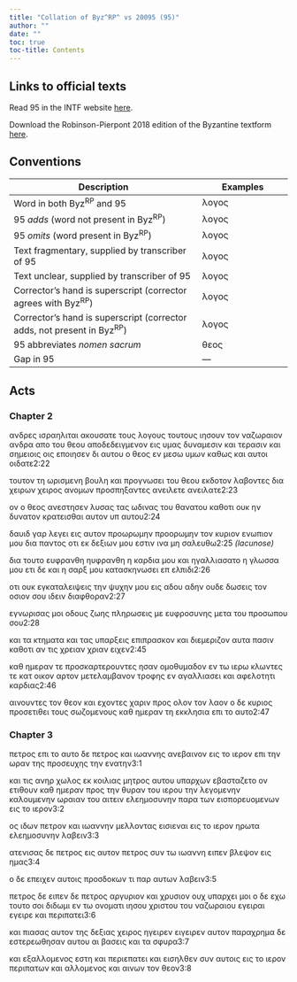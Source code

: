 ```yaml
---
title: "Collation of Byz^RP^ vs 20095 (95)"
author: ""
date: ""
toc: true
toc-title: Contents
---
```


::: {.callout-note appearance="minimal" icon="false" collapse="true"}
# Links to official texts

Read 95 in the INTF website [here](https://ntvmr.uni-muenster.de/manuscript-workspace?docID=20095).

Download the Robinson-Pierpont 2018 edition of the Byzantine textform [here](https://web.archive.org/web/20210413060536/https://byzantinetext.com/wp-content/uploads/2021/03/robinson-pierpont-2018-gnt-edition.pdf).


:::


::: {.callout-note appearance="minimal" icon="false" collapse="true"}
# Conventions

| Description                                                              	| Examples                           	|
|--------------------------------------------------------------------------	|------------------------------------	|
| Word in both Byz^RP^ and 95                                   	| λογος                              	|
| 95 *adds* (word not present in Byz^RP^)                       	| [λογος]{.greek-added}            	|
| 95 *omits* (word present in Byz^RP^)                          	| [λογος]{.greek-omitted}          	|
| Text fragmentary, supplied by transcriber of 95               	| [λογος]{.greek-supplied}         	|
| Text unclear, supplied by transcriber of 95                   	| [λογος]{.unclear}                	|
| Corrector's hand is superscript (corrector agrees with Byz^RP^)          	| [λογος]{.corr}                   	|
| Corrector's hand is superscript (corrector adds, not present in Byz^RP^) 	| [[λογος]{.corr}]{.greek-added} 	|
| 95 abbreviates *nomen sacrum*                                 	| [θεος]{.greek-abbr}            	|
| Gap in 95                                                     	| [―]{.gap}                        	|
:::

## Acts

### Chapter 2

[ανδρες]{.greek-omitted} [ισραηλιται]{.greek-omitted} [ακουσατε]{.greek-omitted} [τους]{.greek-omitted} [λογους]{.greek-omitted} [τουτους]{.greek-omitted} [ιησουν]{.greek-omitted} [τον]{.greek-omitted} [ναζωραιον]{.greek-omitted} [ανδρα]{.greek-omitted} [απο]{.greek-omitted} [του]{.greek-omitted} [θεου]{.greek-omitted} [αποδεδειγμενον]{.greek-omitted} [εις]{.greek-omitted} [υμας]{.greek-omitted} [δυναμεσιν]{.greek-omitted} [και]{.greek-omitted} [τερασιν]{.greek-omitted} [και]{.greek-omitted} [σημειοις]{.greek-omitted} [οις]{.greek-omitted} [εποιησεν]{.greek-omitted} [δι]{.greek-omitted} [αυτου]{.greek-omitted} [ο]{.greek-omitted} [θεος]{.greek-omitted} [εν]{.greek-omitted} [μεσω]{.greek-omitted} [υμων]{.greek-omitted} [καθως]{.greek-omitted} [και]{.greek-omitted} αυτοι [ο]{.unclear}ιδατε[2:22]{.aside}

τ[ουτον]{.greek-supplied} [τη]{.greek-supplied} [ωρισ]{.greek-supplied}μενη βουλ[η]{.unclear} [κ]{.unclear}[αι]{.greek-supplied} [προγνωσει]{.greek-supplied} [του]{.greek-supplied} [θεου]{.greek-abbr} [εκ]{.greek-supplied}δ[ο]{.unclear}το[ν]{.greek-supplied} [λαβοντες]{.greek-omitted} [δια]{.greek-supplied} [χειρων]{.greek-omitted} [[χειρος]{.greek-supplied}]{.greek-added} [ανομων]{.greek-supplied} [πρ]{.greek-supplied}[ο]{.unclear}σ[π]{.unclear}η[ξαντες]{.greek-supplied} [ανειλετε]{.greek-omitted} [[ανειλα]{.greek-supplied}[τε]{.greek-supplied}]{.greek-added}[2:23]{.aside}

[ον]{.greek-supplied} [ο]{.greek-supplied} [[θεος]{.greek-abbr}]{.greek-supplied} α[ν]{.unclear}εσ[τησεν]{.greek-supplied} [λυσας]{.greek-supplied} [τας]{.greek-supplied} [ωδινας]{.greek-supplied} [του]{.greek-supplied} θ[α]{.unclear}[νατου]{.greek-supplied} [καθοτι]{.greek-supplied} [ουκ]{.greek-supplied} [ην]{.greek-supplied} [δυν]{.greek-supplied}[α]{.unclear}τ[ον]{.greek-supplied} [κρατεισθαι]{.greek-supplied} [αυτον]{.greek-supplied} [υπ]{.greek-supplied} [αυτο]{.greek-supplied}υ[2:24]{.aside}

[[δαυιδ]{.greek-abbr}]{.greek-supplied} [γαρ]{.greek-supplied} [λεγει]{.greek-supplied} [εις]{.greek-supplied} [αυτον]{.greek-supplied} [προωρωμην]{.greek-omitted} [[πρ]{.unclear}οο[ρωμην]{.greek-supplied}]{.greek-added} [τον]{.greek-supplied} [[κυριον]{.greek-abbr}]{.greek-supplied} [ενω]{.greek-supplied}πι[ο]{.unclear}ν [μου]{.greek-supplied} [δια]{.greek-supplied} [παντος]{.greek-supplied} [οτι]{.greek-supplied} [εκ]{.greek-supplied} [δεξ]{.greek-supplied}ι[ω]{.unclear}ν [μ]{.unclear}[ου]{.greek-supplied} [εστιν]{.greek-supplied} [ινα]{.greek-supplied} [μη]{.greek-supplied} [σαλευ]{.greek-supplied}θω[[2:25 *(lacunose)*]{.lacunose}]{.aside}

[δ]{.unclear}[ια]{.greek-supplied} [τουτο]{.greek-supplied} [ευφρανθη]{.greek-omitted} [[ηυφραν]{.greek-supplied}θη]{.greek-added} η [κ]{.unclear}αρδι[α]{.unclear} μ[ο]{.unclear}[υ]{.greek-supplied} [και]{.greek-supplied} [ηγαλλιασα]{.greek-supplied}το η [γλω]{.unclear}σσ[α]{.unclear} [μ]{.unclear}ο[υ]{.greek-supplied} [ετι]{.greek-supplied} [δε]{.greek-supplied} [και]{.greek-supplied} [η]{.greek-supplied} [σαρξ]{.greek-supplied} μου κατ[α]{.unclear}σκη[νωσει]{.greek-supplied} [επ]{.greek-supplied} [ελπιδι]{.greek-supplied}[2:26]{.aside}

οτι ουκ ε[γ]{.unclear}κατ[α]{.unclear}[λειψεις]{.greek-supplied} [την]{.greek-supplied} [ψυ]{.greek-supplied}χην μου [ε]{.greek-supplied}ι[ς]{.unclear} [αδου]{.greek-omitted} [α[δ]{.unclear}[ην]{.greek-supplied}]{.greek-added} [ουδε]{.greek-supplied} [δωσεις]{.greek-supplied} τον οσιο[ν]{.unclear} [σο]{.unclear}υ [ιδειν]{.greek-supplied} [διαφθοραν]{.greek-supplied}[2:27]{.aside}

[ε]{.unclear}γνω[ρ]{.unclear}[ισας]{.greek-supplied} μ[οι]{.greek-supplied} [οδους]{.greek-omitted} [ζωης]{.greek-omitted} [πληρωσεις]{.greek-omitted} [με]{.greek-omitted} [ευφροσυνης]{.greek-omitted} [μετα]{.greek-omitted} [του]{.greek-omitted} [προσωπου]{.greek-omitted} [σου]{.greek-omitted}[2:28]{.aside}

[και]{.greek-omitted} [τα]{.greek-omitted} [κτηματα]{.greek-omitted} [και]{.greek-omitted} [τας]{.greek-omitted} [υπαρξεις]{.greek-omitted} [επιπρασκον]{.greek-omitted} [και]{.unclear} [διε]{.unclear}με[ριζον]{.unclear} αυτα π[ασ]{.greek-supplied}[ι]{.unclear}ν [καθοτι]{.greek-supplied} αν τις [χρειαν]{.greek-omitted} [χριαν]{.greek-added} ε[ιχε]{.greek-supplied}ν[2:45]{.aside}

[καθ]{.greek-supplied} [ημε]{.greek-supplied}[ρ]{.unclear}αν τε [π]{.unclear}ροσ[κ]{.unclear}[αρτερο]{.greek-supplied}υ[ν]{.unclear}[τ]{.unclear}ες [η[σ]{.unclear}αν]{.greek-added} [ο]{.unclear}μοθυμ[αδον]{.greek-supplied} [ε]{.greek-supplied}[ν]{.unclear} τ[ω]{.unclear} [ι]{.greek-supplied}[ε]{.unclear}ρ[ω]{.unclear} [κ]{.greek-supplied}[λ]{.unclear}ων[τ]{.unclear}ε[ς]{.greek-supplied} [τε]{.greek-supplied} [κατ]{.greek-supplied} [οι]{.greek-supplied}κο[ν]{.unclear} αρ[τ]{.unclear}[ον]{.greek-supplied} [με]{.greek-supplied}τε[λαμβ]{.greek-supplied}αν[ον]{.greek-supplied} [τ]{.unclear}ρο[φ]{.unclear}[ης]{.greek-supplied} [ε]{.unclear}ν α[γα]{.unclear}λλ[ι]{.greek-supplied}ασ[ει]{.greek-supplied} [κ]{.unclear}αι αφ[ελο]{.greek-supplied}[τ]{.unclear}ητ[ι]{.greek-supplied} [κ]{.unclear}αρ[διας]{.unclear}[2:46]{.aside}

αι[ν]{.unclear}ουν[τες]{.greek-supplied} [το]{.greek-supplied}[ν]{.unclear} [θεον]{.greek-abbr} [κ]{.unclear}α[ι]{.unclear} [ε]{.greek-supplied}[χοντ]{.unclear}ες χαριν [προς]{.greek-supplied} [ο]{.unclear}λ[ον]{.unclear} [τ]{.unclear}ον [λαο]{.unclear}ν ο [δ]{.unclear}[ε]{.greek-supplied} [κυριος]{.greek-abbr} [προσε]{.greek-supplied}[τιθε]{.unclear}[ι]{.greek-supplied} [το]{.greek-supplied}υς σ[ωζομενους]{.unclear} [καθ]{.unclear} [η]{.greek-supplied}[μερ]{.unclear}[αν]{.greek-supplied} [τη]{.greek-omitted} [εκκλησια]{.greek-omitted} [[ε]{.greek-supplied}πι]{.greek-added} [τ[ο]{.unclear}]{.greek-added} [αυτο]{.greek-added}[2:47]{.aside}

### Chapter 3

[[πε]{.unclear}τρος]{.greek-added} [επι]{.greek-omitted} [το]{.greek-omitted} [αυτο]{.greek-omitted} [δ]{.unclear}[ε]{.greek-supplied} [πετρος]{.greek-omitted} και [ι]{.greek-supplied}[ω]{.unclear}ανν[ης]{.unclear} αν[εβ]{.unclear}αινο[ν]{.unclear} [ε]{.greek-supplied}ις το ιερον [ε]{.unclear}πι τ[ην]{.unclear} ωραν τ[ης]{.unclear} προ[σ]{.greek-supplied}[ε]{.unclear}υχης τη[ν]{.unclear} ενα[τ]{.unclear}ην[3:1]{.aside}

κ[α]{.unclear}[ι]{.greek-supplied} τις ανηρ [χω]{.unclear}λο[ς]{.unclear} [εκ]{.unclear} κοιλιας [μητρος]{.greek-abbr} αυ[του]{.greek-supplied} υπαρχω[ν]{.unclear} [εβασταζ]{.unclear}ετο ον [ε]{.unclear}[τι]{.greek-supplied}θουν καθ [η]{.unclear}μ[εραν]{.unclear} [π]{.unclear}ρος την [θυ]{.greek-supplied}[ρ]{.unclear}αν του ιερου την [λεγομενην]{.greek-omitted} [κα[λο]{.unclear}υμε[ν]{.unclear}[ην]{.greek-supplied}]{.greek-added} ωραιαν του αιτειν ελ[ε]{.unclear}ημ[οσ]{.unclear}υ[ν]{.unclear}[ην]{.greek-supplied} [παρα]{.greek-omitted} [των]{.greek-omitted} [εισπορευομενων]{.greek-omitted} [ε]{.greek-supplied}ις τ[ο]{.unclear} [ιε]{.greek-supplied}[ρον]{.unclear}[3:2]{.aside}

ος [ι]{.unclear}δ[ω]{.unclear}ν πετρον [και]{.greek-supplied} [ιω]{.greek-supplied}αν[ν]{.unclear}[η]{.greek-supplied}[ν]{.unclear} [μελλ]{.unclear}ο[ν]{.unclear}τας [ει]{.unclear}σι[ε]{.greek-supplied}να[ι]{.unclear} [εις]{.greek-supplied} [το]{.greek-supplied} [ιερον]{.greek-supplied} [ηρ]{.greek-supplied}[ω]{.unclear}τα ελεη[μο]{.greek-supplied}[σ]{.greek-supplied}υν[η]{.greek-supplied}[ν]{.unclear} [λ[α]{.unclear}[β]{.greek-supplied}[ε]{.unclear}ιν]{.greek-added}[3:3]{.aside}

[α]{.unclear}[τενισας]{.greek-supplied} [δε]{.greek-supplied} [πετρος]{.greek-omitted} [εις]{.unclear} αυτο[ν]{.unclear} [πετρος]{.greek-added} συν [τ]{.greek-supplied}ω [ιω]{.greek-supplied}α[νν]{.unclear}[η]{.greek-supplied} [ειπ]{.unclear}ε[ν]{.unclear} βλεψον [εις]{.greek-supplied} [ημ]{.greek-supplied}α[ς]{.unclear}[3:4]{.aside}

[ο]{.unclear} δε ε[πειχε]{.unclear}ν αυτοις [π]{.unclear}[ροσ]{.greek-supplied}[δ]{.unclear}ο[κ]{.unclear}ων τι [π]{.unclear}α[ρ]{.unclear} αυτων λα[βειν]{.greek-supplied}[3:5]{.aside}

[[π]{.unclear}ε[τ]{.unclear}ρο[ς]{.unclear}]{.greek-added} [[δ]{.unclear}ε]{.greek-added} ει[πεν]{.unclear} [δε]{.greek-omitted} [πετρος]{.greek-omitted} αργυρ[ιον]{.greek-supplied} [κ]{.unclear}α[ι]{.unclear} [χρυσιον]{.greek-supplied} [ουχ]{.greek-supplied} υ[παρχε]{.unclear}[ι]{.greek-supplied} [μοι]{.greek-supplied} [ο]{.greek-supplied} [δε]{.unclear} [εχω]{.greek-supplied} [τουτο]{.greek-supplied} [σοι]{.unclear} δ[ιδ]{.unclear}ωμι [εν]{.unclear} [τω]{.greek-supplied} [ονομ]{.greek-supplied}[α]{.unclear}τι [ιησου]{.greek-abbr} [χριστου]{.greek-abbr} του ναζ[ω]{.unclear}[ραι]{.greek-supplied}[ου]{.greek-supplied} [εγειραι]{.greek-omitted} [[ε]{.greek-supplied}γειρ[ε]{.unclear}]{.greek-added} και περιπατει[3:6]{.aside}

κ[α]{.unclear}[ι]{.greek-supplied} [πια]{.greek-supplied}[σα]{.greek-supplied}[ς]{.unclear} α[υ]{.unclear}τον της δεξιας χειρ[ο]{.unclear}[ς]{.greek-supplied} [ηγειρεν]{.greek-omitted} [[ει]{.greek-supplied}[γει]{.greek-supplied}[ρ]{.unclear}εν]{.greek-added} [αυ[το]{.unclear}ν]{.greek-added} παραχρημα [δε]{.greek-supplied} [εστ]{.greek-supplied}ερεω[θησ]{.unclear}αν αυτου αι βα[σ]{.unclear}[εις]{.greek-supplied} [κ]{.greek-supplied}α[ι]{.unclear} τ[α]{.unclear} σφυρα[3:7]{.aside}

[κ]{.unclear}α[ι]{.unclear} εξαλλομε[νος]{.greek-supplied} [εστ]{.greek-supplied}[η]{.unclear} και περι[επ]{.greek-supplied}[ατε]{.unclear}ι κ[αι]{.unclear} ε[ι]{.unclear}[σηλ]{.greek-supplied}[θεν]{.greek-supplied} [συν]{.greek-supplied} αυτ[ο]{.unclear}ις [εις]{.unclear} το ι[ε]{.unclear}ρον [περι]{.greek-supplied}[πα]{.greek-supplied}τ[ω]{.unclear}ν [κα]{.unclear}ι αλλομενος [και]{.greek-supplied} [αινων]{.greek-omitted} [τον]{.greek-omitted} [θεον]{.greek-omitted}[3:8]{.aside}

